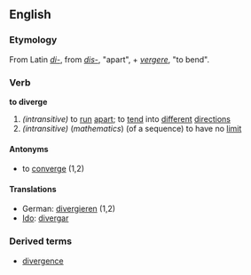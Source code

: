 ==English==
===Etymology===
From Latin ''[[di-#Latin|di-]]'', from ''[[dis-#Latin|dis-]]'', "apart", + ''[[vergere]]'', "to bend".
===Verb===
'''to diverge'''
# ''(intransitive)'' to [[run]] [[apart]]; to [[tend]] into [[different]] [[direction]]s
# ''(intransitive)'' (''mathematics'') (of a sequence) to have no [[limit]]
====Antonyms====
*to [[converge]] (1,2)
====Translations====
*German: [[divergieren]] (1,2)
*[[Ido]]: [[divergar]]
===Derived terms===
*[[divergence]]